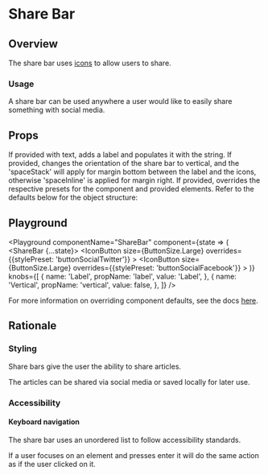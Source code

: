 

# Share Bar

## Overview

The share bar uses [icons](/components/icons) to allow users to share.

### Usage

A share bar can be used anywhere a user would like to easily share something with social media.

## Props

<LegacyBlock marginTop="sizing040">
  <Prop name="label" type="string">
    If provided with text, adds a label and populates it with the string.
  </Prop>
  <Prop name="vertical" type="boolean" defaut="false">
    If provided, changes the orientation of the share bar to vertical, and the
    'spaceStack' will apply for margin bottom between the label and the icons,
    otherwise 'spaceInline' is applied for margin right.
  </Prop>
  <Prop name="overrides" type="object">
    If provided, overrides the respective presets for the component and provided
    elements. Refer to the defaults below for the object structure:
    <CodeFromDefaultPresets componentName="shareBar" />
  </Prop>
</LegacyBlock>

## Playground

<Playground
  componentName="ShareBar"
  component={state => (
    <ShareBar {...state}>
      <IconButton
        size={ButtonSize.Large}
        overrides={{stylePreset: 'buttonSocialTwitter'}}
      >
        <Twitter />
      </IconButton>
      <IconButton
        size={ButtonSize.Large}
        overrides={{stylePreset: 'buttonSocialFacebook'}}
      >
        <Facebook />
      </IconButton>
    </ShareBar>
  )}
  knobs={[
    {
      name: 'Label',
      propName: 'label',
      value: 'Label',
    },
    {
      name: 'Vertical',
      propName: 'vertical',
      value: false,
    },
  ]}
/>

For more information on overriding component defaults, see the docs [here](/theming/component-defaults).

## Rationale

### Styling

Share bars give the user the ability to share articles.

The articles can be shared via social media or saved locally for later use.

### Accessibility

#### Keyboard navigation

The share bar uses an unordered list to follow accessibility standards.

If a user focuses on an element and presses enter it will do the same action as if the user clicked on it.
